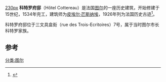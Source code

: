 [[image:Hôtel_Cottereau.JPG|230px]]
'''科特罗府邸'''（Hôtel Cottereau）是法国[[图尔|图尔]]的一座历史建筑，开始修建于15世纪，1534年完工，建筑师为[[皮埃尔·芒斯纳埃|皮埃尔·芒斯纳埃]]，1926年列为法国历史古迹<ref name="PA00098167">{{Base Mérimée|PA00098167|Hôtel Cottereau}}</ref>。

科特罗府邸位于三文具盒街（rue des Trois-Ecritoires）7号，属于当时图尔市长科特罗家族。

==参考==
{{References}}
[[分类:图尔|分类:图尔]]
